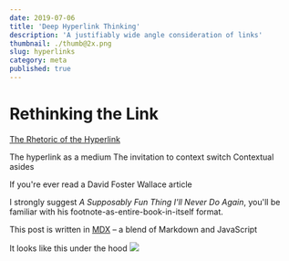 ```yaml
---
date: 2019-07-06
title: 'Deep Hyperlink Thinking'
description: 'A justifiably wide angle consideration of links'
thumbnail: ./thumb@2x.png
slug: hyperlinks
category: meta
published: true
---
```


# Rethinking the Link

[The Rhetoric of the Hyperlink](https://www.ribbonfarm.com/2009/07/01/the-rhetoric-of-the-hyperlink/)

The hyperlink as a medium
The invitation to context switch
Contextual asides

If you're ever read a David Foster Wallace article 

I strongly suggest *A Supposably Fun Thing I'll Never Do Again*, you'll be familiar with his footnote-as-entire-book-in-itself format.

This post is written in [MDX]() – a blend of Markdown and JavaScript

It looks like this under the hood
<img src="./meta_mdx.png" /> 